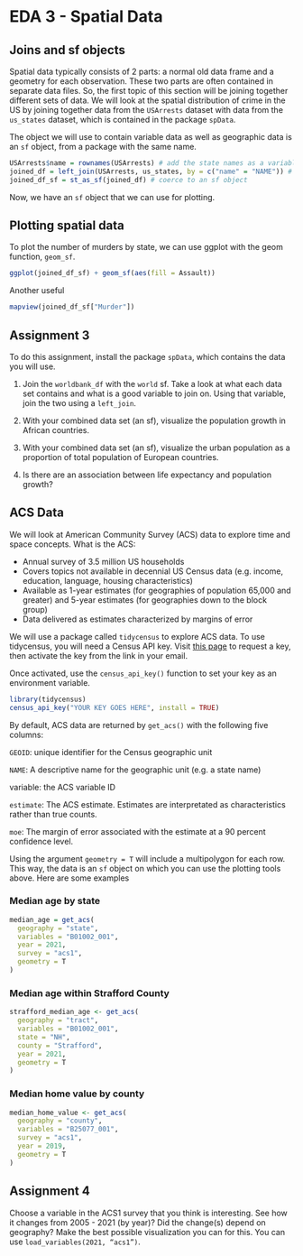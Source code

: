 # EDA 3 - Spatial Data

## Joins and sf objects

Spatial data typically consists of 2 parts: a normal old data frame and a geometry for each observation. These two parts are often contained in separate data files. So, the first topic of this section will be joining together different sets of data. We will look at the spatial distribution of crime in the US by joining together data from the <code>USArrests</code> dataset with data from the <code>us_states</code> dataset, which is contained in the package <code>spData</code>.

The object we will use to contain variable data as well as geographic data is an <code>sf</code> object, from a package with the same name. 

```r
USArrests$name = rownames(USArrests) # add the state names as a variable
joined_df = left_join(USArrests, us_states, by = c("name" = "NAME")) # join the arrests and states geo data
joined_df_sf = st_as_sf(joined_df) # coerce to an sf object
```

Now, we have an <code>sf</code> object that we can use for plotting.

## Plotting spatial data 

To plot the number of murders by state, we can use ggplot with the geom function, <code>geom_sf</code>.

```r
ggplot(joined_df_sf) + geom_sf(aes(fill = Assault))
```

Another useful 

```r
mapview(joined_df_sf["Murder"])
```

## Assignment 3

To do this assignment, install the package <code>spData</code>, which contains the data you will use.

1. Join the <code>worldbank_df</code> with the <code>world</code> sf. Take a look at what each data set contains and what is a good variable to join on. Using that variable, join the two using a <code>left_join</code>. 

2. With your combined data set (an sf), visualize the population growth in African countries.

3. With your combined data set (an sf), visualize the urban population as a proportion of total population of European countries.

4. Is there are an association between life expectancy and population growth?


## ACS Data

We will look at American Community Survey (ACS) data to explore time and space concepts. What is the ACS:

- Annual survey of 3.5 million US households
- Covers topics not available in decennial US Census data (e.g. income, education, language, housing characteristics)
- Available as 1-year estimates (for geographies of population 65,000 and greater) and 5-year estimates (for geographies down to the block group)
- Data delivered as estimates characterized by margins of error

We will use a package called <code>tidycensus</code> to explore ACS data. To use tidycensus, you will need a Census API key. Visit [this page](https://api.census.gov/data/key_signup.html) to request a key, then activate the key from the link in your email.

Once activated, use the <code>census_api_key()</code> function to set your key as an environment variable.

```r
library(tidycensus)
census_api_key("YOUR KEY GOES HERE", install = TRUE)
```

By default, ACS data are returned by <code>get_acs()</code> with the following five columns:

<code>GEOID</code>: unique identifier for the Census geographic unit

<code>NAME</code>: A descriptive name for the geographic unit (e.g. a state name)

variable: the ACS variable ID

<code>estimate</code>: The ACS estimate. Estimates are interpretated as characteristics rather than true counts.

<code>moe</code>: The margin of error associated with the estimate at a 90 percent confidence level.

Using the argument <code>geometry = T</code> will include a multipolygon for each row. This way, the data is an <code>sf</code> object on which you can use the plotting tools above. Here are some examples

### Median age by state

```r
median_age = get_acs(
  geography = "state",
  variables = "B01002_001",
  year = 2021,
  survey = "acs1",
  geometry = T
)
```

### Median age within Strafford County

```r
strafford_median_age <- get_acs(
  geography = "tract",
  variables = "B01002_001",
  state = "NH",
  county = "Strafford",
  year = 2021,
  geometry = T
)
```

### Median home value by county

```r
median_home_value <- get_acs(
  geography = "county",
  variables = "B25077_001",
  survey = "acs1",
  year = 2019,
  geometry = T
)
```

## Assignment 4

Choose a variable in the ACS1 survey that you think is interesting. See how it changes from 2005 - 2021 (by year)? Did the change(s) depend on geography? Make the best possible visualization you can for this. You can use <code>load_variables(2021, "acs1")</code>.

